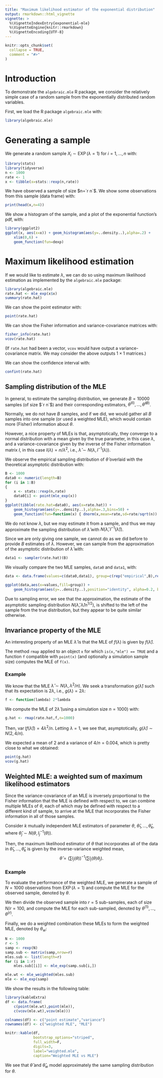 ```yaml
---
title: "Maximum likelihood estimator of the exponential distribution"
output: rmarkdown::html_vignette
vignette: >
  %\VignetteIndexEntry{exponential-mle}
  %\VignetteEngine{knitr::rmarkdown}
  %\VignetteEncoding{UTF-8}
---
```


```r
knitr::opts_chunk$set(
  collapse = TRUE,
  comment = "#>"
)
```


# Introduction
To demonstrate the `algebraic.mle` R package, we consider the relatively
simple case of a random sample from the exponentially distributed random
variables.

First, we load the R package `algebraic.mle` with:

```r
library(algebraic.mle)
```

# Generating a sample
We generate a random sample $X_i \sim \operatorname{EXP}(\lambda=1)$ for
$i=1,\ldots,n$ with:
```r
library(stats)
library(tidyverse)
n <- 1000
rate <- 1
x <- tibble(x=stats::rexp(n,rate))
```

We have observed a sample of size $n=`r n`$.
We show some observations from this sample (data frame) with:
```r
print(head(x,n=4))
```

We show a histogram of the sample, and a plot of the exponential function's
pdf, with:
```r
library(ggplot2)
ggplot(x, aes(x=x)) + geom_histogram(aes(y=..density..),alpha=.2) +
    xlim(0,6) + 
    geom_function(fun=dexp)
```

# Maximum likelihood estimation
If we would like to estimate $\lambda$, we can do so using maximum likelihood
estimation as implemented by the `algebraic.mle` package:
```r
library(algebraic.mle)
rate.hat <- mle_exp(x$x)
summary(rate.hat)
```

We can show the point estimator with:
```r
point(rate.hat)
```

We can show the Fisher information and variance-covariance matrices with:
```r
fisher_info(rate.hat)
vcov(rate.hat)
```

(If `rate.hat` had been a vector, `vcov` would have output a variance-covariance
matrix. We may consider the above outputs $1 \times 1$ matrices.)

We can show the confidence interval with:
```r
confint(rate.hat)
```

## Sampling distribution of the MLE
In general, to estimate the sampling distribution, we generate $B=10000$ samples
(of size $`r n`$) and their corresponding estimators,
$\hat\theta^{(1)},\ldots,\hat\theta^{(B)}$.

Normally, we do not have $B$ samples, and if we did, we would gather
all $B$ samples into one sample (or used a weighted MLE), which would contain
more (Fisher) information about $\theta$.

However, a nice property of MLEs is that, asymptotically, they converge to
a normal distribution with a mean given by the true parameter, in this case
$\lambda$, and a variance-covariance given by the inverse of the Fisher
information matrix $I$, in this case $I(\lambda) = n/\lambda^2$, i.e.,
$\hat\lambda \sim N(\lambda,I^{-1}(\lambda))$.

We observe the empirical sampling distribution of $\hat\theta$ overlaid with
the theoretical asymptotic distribution with:
```r
B <- 1000
data0 <- numeric(length=B)
for (i in 1:B)
{
    x <- stats::rexp(n,rate)
    data0[i] <- point(mle_exp(x))
}
ggplot(tibble(rate.hat=data0), aes(x=rate.hat)) +
    geom_histogram(aes(y=..density..),alpha=.3,bins=50) +
    geom_function(fun=function(x) { dnorm(x,mean=rate,sd=rate/sqrt(n)) })
```

We do not know $\lambda$, but we may estimate it from a sample, and thus
we may approximate the sampling distribution of $\hat\lambda$ with
$N(\hat\lambda,I^{-1}(\hat\lambda))$.

Since we are only giving one sample, we cannot do as we did before to provide
$B$ estimates of $\lambda$.
However, we can sample from the approximation of the asymptotic distribution of
$\hat\lambda$ with:
```r
data1 <- sampler(rate.hat)(B)
```

We visually compare the two MLE samples, `data0` and `data1`, with:
```r
data <- data.frame(values=c(data0,data1), group=c(rep("empirical",B),rep("approximation",B)))

ggplot(data,aes(x=values,fill=group)) +
    geom_histogram(aes(y=..density..),position="identity", alpha=0.2, bins=50)
```

Due to sampling error, we see that the approximation, the estimate of the
asymptotic sampling distribution $N(\hat\lambda,\hat\lambda/n^{1/2})$, is
shifted to the left of the sample from the true distribution, but they appear to
be quite similar otherwise.

## Invariance property of the MLE

An interesting property of an MLE $\hat\lambda$ is that the MLE of $f(\lambda)$
is given by $f(\hat\lambda)$.

The method `rmap` applied to an object `x` for which `is(x,"mle") == TRUE` and a
function `f` compatible with `point(x)` (and optionally a simulation
sample size) computes the MLE of `f(x)`.

### Example
We know that the MLE $\hat\lambda \sim N(\lambda,\lambda^2/n)$.
We seek a transformation $g(\hat\lambda)$ such that its expectation is
$2 \lambda$, i.e., $g(\lambda) = 2\lambda$:
```r
f <- function(lambda) 2*lambda
```

We compute the MLE of $2 \hat\lambda$ (using a simulation size $n=1000$) with:
```r
g.hat <- rmap(rate.hat,f,n=1000)
```

Then, $\operatorname{var}(f(\hat\lambda)) = 4 \lambda^2/n$.
Letting $\lambda=1$, we see that, asymptotically,
$g(\hat\lambda) \sim N(2,4/n)$.

We expected a mean of $2$ and a variance of $4/n = 0.004$, which is pretty
close to what we obtained:
```r
point(g.hat)
vcov(g.hat)
```

## Weighted MLE: a weighted sum of maximum likelihood estimators

Since the variance-covariance of an MLE is inversely proportional to the
Fisher information that the MLE is defined with respect to, we can combine
multiple MLEs of $\theta$, each of which may be defined with respect to a
different kind of sample, to arrive at the MLE that incorporates the Fisher
information in all of those samples.

Consider $k$ mutually independent MLE estimators of parameter $\theta$,
$\hat\theta_1,\ldots,\hat\theta_k$, where $\hat\theta_j \sim N(\theta,I_j^{-1}(\theta))$.

Then, the maximum likelihood estimator of $\theta$ that incorporates all of
the data in $\hat\theta_1,\ldots,\hat\theta_k$ is given by the inverse-variance
weighted mean,
$$
    \hat\theta = \left(\sum I_j(\theta)\right)^{-1} \left(\sum I_j(\theta) \theta_j\right).
$$

### Example
To evaluate the performance of the weighted MLE, we generate a sample of
$N=1000$ observations from $\operatorname{EXP}(\lambda=1)$ and compute the MLE
for the observed sample, denoted by $\theta$.

We then divide the observed sample into $r=5$ sub-samples, each of size
$N/r=100$, and compute the MLE for each sub-sampled, denoted by
$\theta^{(1)},\ldots,\theta^{(r)}$.

Finally, we do a weighted combination these MLEs to form the weighted MLE,
denoted by $\theta_w$:
```r
N <- 1000
r <- 5
samp <- rexp(N)
samp.sub <- matrix(samp,nrow=r)
mles.sub <- list(length=r)
for (i in 1:r)
    mles.sub[[i]] <- mle_exp(samp.sub[i,])

mle.wt <- mle_weighted(mles.sub)
mle <- mle_exp(samp)
```

We show the results in the following table:
```r
library(kableExtra)
df <- data.frame(
    c(point(mle.wt),point(mle)),
    c(vcov(mle.wt),vcov(mle)))

colnames(df) <- c("point estimate","variance")
rownames(df) <- c("weighted MLE", "MLE")

knitr::kable(df,
             bootstrap_options="striped",
             full_width=F,
             digits=3,
             label="weighted.mle",
             caption="Weighted MLE vs MLE")
```

We see that $\hat\theta$ and $\hat\theta_w$ model approximately the same sampling
distribution for $\theta$.
